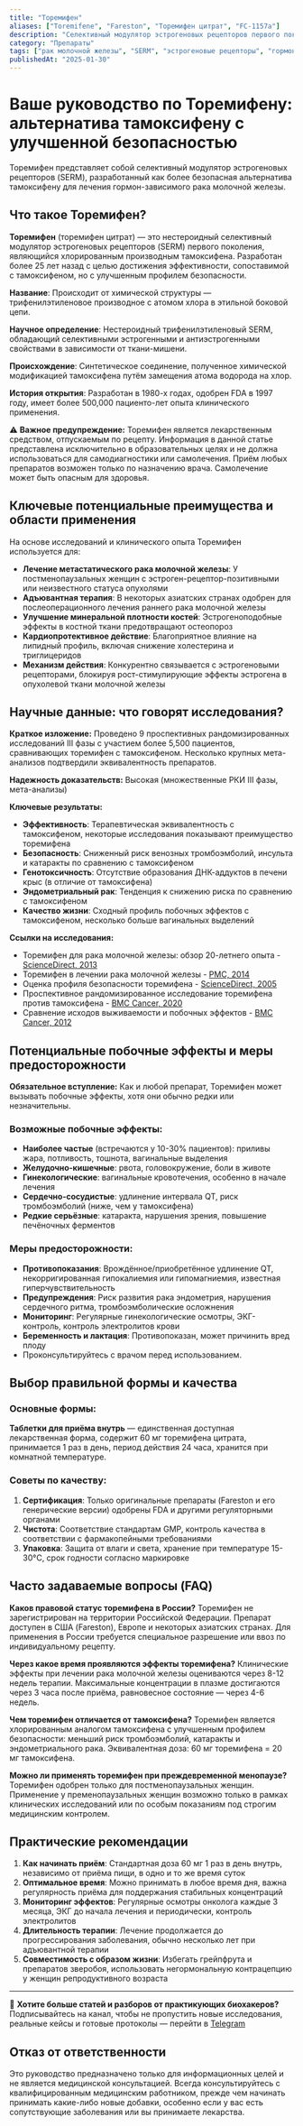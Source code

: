 ```yaml
---
title: "Торемифен"
aliases: ["Toremifene", "Fareston", "Торемифен цитрат", "FC-1157a"]
description: "Селективный модулятор эстрогеновых рецепторов первого поколения для лечения рака молочной железы с улучшенным профилем безопасности по сравнению с тамоксифеном"
category: "Препараты"
tags: ["рак молочной железы", "SERM", "эстрогеновые рецепторы", "гормональная терапия", "онкология"]
publishedAt: "2025-01-30"
---
```


# Ваше руководство по Торемифену: альтернатива тамоксифену с улучшенной безопасностью

Торемифен представляет собой селективный модулятор эстрогеновых рецепторов (SERM), разработанный как более безопасная альтернатива тамоксифену для лечения гормон-зависимого рака молочной железы.

## Что такое Торемифен?

**Торемифен** (торемифен цитрат) — это нестероидный селективный модулятор эстрогеновых рецепторов (SERM) первого поколения, являющийся хлорированным производным тамоксифена. Разработан более 25 лет назад с целью достижения эффективности, сопоставимой с тамоксифеном, но с улучшенным профилем безопасности.

**Название**: Происходит от химической структуры — трифенилэтиленовое производное с атомом хлора в этильной боковой цепи.

**Научное определение**: Нестероидный трифенилэтиленовый SERM, обладающий селективными эстрогенными и антиэстрогенными свойствами в зависимости от ткани-мишени.

**Происхождение**: Синтетическое соединение, полученное химической модификацией тамоксифена путём замещения атома водорода на хлор.

**История открытия**: Разработан в 1980-х годах, одобрен FDA в 1997 году, имеет более 500,000 пациенто-лет опыта клинического применения.

⚠️ **Важное предупреждение:**
Торемифен является лекарственным средством, отпускаемым по рецепту. Информация в данной статье представлена исключительно в образовательных целях и не должна использоваться для самодиагностики или самолечения. Приём любых препаратов возможен только по назначению врача. Самолечение может быть опасным для здоровья.

## Ключевые потенциальные преимущества и области применения

На основе исследований и клинического опыта Торемифен используется для:

- **Лечение метастатического рака молочной железы**: У постменопаузальных женщин с эстроген-рецептор-позитивными или неизвестного статуса опухолями
- **Адъювантная терапия**: В некоторых азиатских странах одобрен для послеоперационного лечения раннего рака молочной железы
- **Улучшение минеральной плотности костей**: Эстрогеноподобные эффекты в костной ткани предотвращают остеопороз
- **Кардиопротективное действие**: Благоприятное влияние на липидный профиль, включая снижение холестерина и триглицеридов
- **Механизм действия**: Конкурентно связывается с эстрогеновыми рецепторами, блокируя рост-стимулирующие эффекты эстрогена в опухолевой ткани молочной железы

## Научные данные: что говорят исследования?

**Краткое изложение:**
Проведено 9 проспективных рандомизированных исследований III фазы с участием более 5,500 пациентов, сравнивающих торемифен с тамоксифеном. Несколько крупных мета-анализов подтвердили эквивалентность препаратов.

**Надежность доказательств:** Высокая (множественные РКИ III фазы, мета-анализы)

**Ключевые результаты:**
- **Эффективность**: Терапевтическая эквивалентность с тамоксифеном, некоторые исследования показывают преимущество торемифена
- **Безопасность**: Сниженный риск венозных тромбоэмболий, инсульта и катаракты по сравнению с тамоксифеном
- **Генотоксичность**: Отсутствие образования ДНК-аддуктов в печени крыс (в отличие от тамоксифена)
- **Эндометриальный рак**: Тенденция к снижению риска по сравнению с тамоксифеном
- **Качество жизни**: Сходный профиль побочных эффектов с тамоксифеном, несколько больше вагинальных выделений

**Ссылки на исследования:**
- Торемифен для рака молочной железы: обзор 20-летнего опыта - [ScienceDirect, 2013](https://www.sciencedirect.com/science/article/pii/S1526820913002516)
- Торемифен в лечении рака молочной железы - [PMC, 2014](https://pmc.ncbi.nlm.nih.gov/articles/PMC4127610/)
- Оценка профиля безопасности торемифена - [ScienceDirect, 2005](https://www.sciencedirect.com/science/article/abs/pii/S0960977605002560)
- Проспективное рандомизированное исследование торемифена против тамоксифена - [BMC Cancer, 2020](https://bmccancer.biomedcentral.com/articles/10.1186/s12885-020-07156-x)
- Сравнение исходов выживаемости и побочных эффектов - [BMC Cancer, 2012](https://bmccancer.biomedcentral.com/articles/10.1186/1471-2407-12-161)

## Потенциальные побочные эффекты и меры предосторожности

**Обязательное вступление:**
Как и любой препарат, Торемифен может вызывать побочные эффекты, хотя они обычно редки или незначительны.

### Возможные побочные эффекты:
- **Наиболее частые** (встречаются у 10-30% пациентов): приливы жара, потливость, тошнота, вагинальные выделения
- **Желудочно-кишечные**: рвота, головокружение, боли в животе
- **Гинекологические**: вагинальные кровотечения, особенно в начале лечения
- **Сердечно-сосудистые**: удлинение интервала QT, риск тромбоэмболий (ниже, чем у тамоксифена)
- **Редкие серьёзные**: катаракта, нарушения зрения, повышение печёночных ферментов

### Меры предосторожности:
- **Противопоказания**: Врождённое/приобретённое удлинение QT, некорригированная гипокалиемия или гипомагниемия, известная гиперчувствительность
- **Предупреждения**: Риск развития рака эндометрия, нарушения сердечного ритма, тромбоэмболические осложнения
- **Мониторинг**: Регулярные гинекологические осмотры, ЭКГ-контроль, контроль электролитов крови
- **Беременность и лактация**: Противопоказан, может причинить вред плоду
- Проконсультируйтесь с врачом перед использованием.

## Выбор правильной формы и качества

### Основные формы:
**Таблетки для приёма внутрь** — единственная доступная лекарственная форма, содержит 60 мг торемифена цитрата, принимается 1 раз в день, период действия 24 часа, хранится при комнатной температуре.

### Советы по качеству:
1. **Сертификация**: Только оригинальные препараты (Fareston и его генерические версии) одобрены FDA и другими регуляторными органами
2. **Чистота**: Соответствие стандартам GMP, контроль качества в соответствии с фармакопейными требованиями
3. **Упаковка**: Защита от влаги и света, хранение при температуре 15-30°C, срок годности согласно маркировке

## Часто задаваемые вопросы (FAQ)

**Каков правовой статус торемифена в России?**
Торемифен не зарегистрирован на территории Российской Федерации. Препарат доступен в США (Fareston), Европе и некоторых азиатских странах. Для применения в России требуется специальное разрешение или ввоз по индивидуальному рецепту.

**Через какое время проявляются эффекты торемифена?**
Клинические эффекты при лечении рака молочной железы оцениваются через 8-12 недель терапии. Максимальные концентрации в плазме достигаются через 3 часа после приёма, равновесное состояние — через 4-6 недель.

**Чем торемифен отличается от тамоксифена?**
Торемифен является хлорированным аналогом тамоксифена с улучшенным профилем безопасности: меньший риск тромбоэмболий, катаракты и эндометриального рака. Эквивалентная доза: 60 мг торемифена = 20 мг тамоксифена.

**Можно ли применять торемифен при преждевременной менопаузе?**
Торемифен одобрен только для постменопаузальных женщин. Применение у пременопаузальных женщин возможно только в рамках клинических исследований или по особым показаниям под строгим медицинским контролем.

## Практические рекомендации

1. **Как начинать приём**: Стандартная доза 60 мг 1 раз в день внутрь, независимо от приёма пищи, в одно и то же время суток
2. **Оптимальное время**: Можно принимать в любое время дня, важна регулярность приёма для поддержания стабильных концентраций
3. **Мониторинг эффектов**: Регулярные осмотры онколога каждые 3 месяца, ЭКГ до начала лечения и периодически, контроль электролитов
4. **Длительность терапии**: Лечение продолжается до прогрессирования заболевания, обычно несколько лет при адъювантной терапии
5. **Совместимость с образом жизни**: Избегать грейпфрута и препаратов зверобоя, использовать негормональную контрацепцию у женщин репродуктивного возраста

---

🧠 **Хотите больше статей и разборов от практикующих биохакеров?**
Подписывайтесь на канал, чтобы не пропустить новые исследования, реальные кейсы и готовые протоколы — перейти в [Telegram](https://t.me/braintmind)

## Отказ от ответственности

Это руководство предназначено только для информационных целей и не является медицинской консультацией. Всегда консультируйтесь с квалифицированным медицинским работником, прежде чем начинать принимать какие-либо новые добавки, особенно если у вас есть сопутствующие заболевания или вы принимаете лекарства.